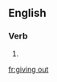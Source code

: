 ==English==

===Verb===
{{head|en}}

# {{present participle of|give out|lang=en}}

[[fr:giving out]]